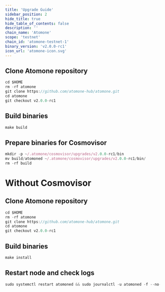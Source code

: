 ```yaml
---
title: 'Upgrade Guide'
sidebar_position: 2
hide_title: true
hide_table_of_contents: false
description: ''
chain_name: 'Atomone'
scope: 'testnet'
chain_id: 'atomone-testnet-1'
binary_version: 'v2.0.0-rc1'
icon_url: 'atomone-icon.svg'
---
```



<PageTitle
  iconUrl="img/atomone-icon.svg"
  title="Atomone Upgrade Guide"
  chainId="atomone-testnet-1"
  version="v2.0.0-rc1"
/>

## Clone Atomone repository

```js
cd $HOME
rm -rf atomone
git clone https://github.com/atomone-hub/atomone.git
cd atomone
git checkout v2.0.0-rc1
```

## Build binaries

```js
make build
```

## Prepare binaries for Cosmovisor

```js
mkdir -p ~/.atomone/cosmovisor/upgrades/v2.0.0-rc1/bin
mv build/atomoned ~/.atomone/cosmovisor/upgrades/v2.0.0-rc1/bin/
rm -rf build
```

# Without Cosmovisor

## Clone Atomone repository

```js
cd $HOME
rm -rf atomone
git clone https://github.com/atomone-hub/atomone.git
cd atomone
git checkout v2.0.0-rc1
```

## Build binaries

```js
make install
```

## Restart node and check logs

```js
sudo systemctl restart atomoned && sudo journalctl -u atomoned -f --no-hostname -o cat
```
